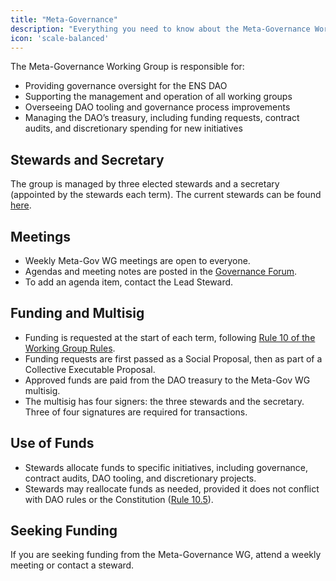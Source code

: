 ```yaml
---
title: "Meta-Governance"
description: "Everything you need to know about the Meta-Governance Working Group"
icon: 'scale-balanced'
---
```

The Meta-Governance Working Group is responsible for:

- Providing governance oversight for the ENS DAO
- Supporting the management and operation of all working groups
- Overseeing DAO tooling and governance process improvements
- Managing the DAO’s treasury, including funding requests, contract audits, and discretionary spending for new initiatives

## Stewards and Secretary

The group is managed by three elected stewards and a secretary (appointed by the stewards each term).
The current stewards can be found [here](https://discuss.ens.domains/g/Meta-Gov_Stewards).

## Meetings
- Weekly Meta-Gov WG meetings are open to everyone.
- Agendas and meeting notes are posted in the [Governance Forum](https://discuss.ens.domains/c/governance/).
- To add an agenda item, contact the Lead Steward.


## Funding and Multisig

- Funding is requested at the start of each term, following [Rule 10 of the Working Group Rules](https://docs.ens.domains/dao/wg/rules).
- Funding requests are first passed as a Social Proposal, then as part of a Collective Executable Proposal.
- Approved funds are paid from the DAO treasury to the Meta-Gov WG multisig.
- The multisig has four signers: the three stewards and the secretary. Three of four signatures are required for transactions.

## Use of Funds
- Stewards allocate funds to specific initiatives, including governance, contract audits, DAO tooling, and discretionary projects.
- Stewards may reallocate funds as needed, provided it does not conflict with DAO rules or the Constitution ([Rule 10.5](https://docs.ens.domains/dao/wg/rules)).

## Seeking Funding
If you are seeking funding from the Meta-Governance WG, attend a weekly meeting or contact a steward.

